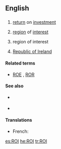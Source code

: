 {{also|roi|rồi|Rói}}
==English==

==={{acronym}}===
{{en-noun}}

# {{accounting}} [[return]] on [[investment]]
# {{photography}} [[region]] of [[interest|interest]] {{qualifier|in digital images}}
# {{military|espionage}} region of interest
# [[Republic of Ireland]]

====Related terms====
* {{sense|finance}} [[ROE]] , [[ROR]]

====See also====
* {{sense|accounting}} {{pedia|return on investment}}
* {{sense|photography}} {{pedia|region of interest}}

====Translations====
<!--Abbreviations only, if they exist-->
{{trans-top|Return on Investment}}
{{trans-mid}}
{{trans-bottom}}

{{trans-top|Republic of Ireland}}
* French: {{t+|fr|République d'Irlande}}
{{trans-mid}}
{{trans-bottom}}

{{trans-top|region of interest (in digital images)}}
{{trans-mid}}
{{trans-bottom}}

[[es:ROI]]
[[he:ROI]]
[[tr:ROI]]